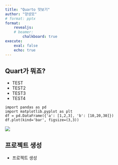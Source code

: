 ```yaml
---
title: "Quarto 맛보기"
author: "양성모"
# format: pptx
format:
    revealjs:
    # beamer:
        chalkboard: true
execute:
    eval: false
    echo: true
---
```


## Quart가 뭐죠?
- TEST
- TEST2
- TEST3
- TEST4


```code
import pandas as pd
import matplotlib.pyplot as plt
df = pd.DataFrame({'a': [1,2,3], 'b': [10,20,30]})
df.plot(kind='bar', figsize=(3,3))
```
![](images/paste-1.png)

## 프로젝트 생성

-   프로젝트 생성
